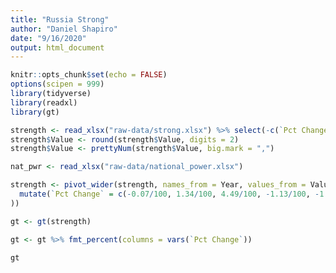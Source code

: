 ```yaml
---
title: "Russia Strong"
author: "Daniel Shapiro"
date: "9/16/2020"
output: html_document
---
```


```r
knitr::opts_chunk$set(echo = FALSE)
options(scipen = 999)
library(tidyverse)
library(readxl)
library(gt)
```

```r
strength <- read_xlsx("raw-data/strong.xlsx") %>% select(-c(`Pct Change`, Country))
strength$Value <- round(strength$Value, digits = 2)
strength$Value <- prettyNum(strength$Value, big.mark = ",")

nat_pwr <- read_xlsx("raw-data/national_power.xlsx")
```

```r
strength <- pivot_wider(strength, names_from = Year, values_from = Value) %>%
  mutate(`Pct Change` = c(-0.07/100, 1.34/100, 4.49/100, -1.13/100, -1.55/100, 0.94/100, -0.43/100, -0.54/100, -4.49/100, -0.97/100, -0.59/100, -0.77/100
))
```

```r
gt <- gt(strength)

gt <- gt %>% fmt_percent(columns = vars(`Pct Change`))

gt
```

